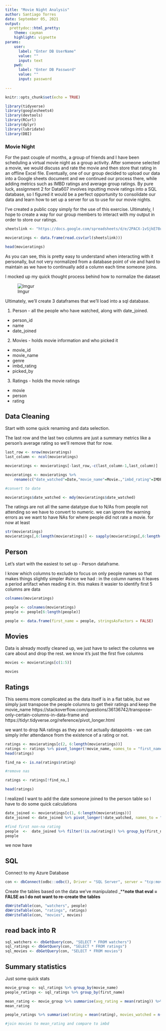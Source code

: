 ```yaml
---
title: "Movie Night Analysis"
author: Santiago Torres
date: September 05, 2021
output:
  prettydoc::html_pretty:
    theme: cayman
    highlight: vignette
params:
    user:
      label: "Enter DB UserName"
      value: ""
      input: text
    pwd:
      label: "Enter DB Password"
      value: ""
      input: password
  
---
```


```r
knitr::opts_chunk$set(echo = TRUE)
```
```r
library(tidyverse)
library(googlesheets4)
library(devtools)
library(RCurl)
library(dplyr)
library(lubridate)
library(DBI)
```

### Movie Night

For the past couple of months, a group of friends and I have been scheduling a virtual movie night as a group activity. After someone selected a movie, we would discuss and rate the movie and then store that rating in an offline Excel file. Eventually, one of our group decided to upload our data into a Google sheets document and we continued our process there, while adding metrics such as IMBD ratings and average group ratings. By pure luck, assignment 2 for Data607 involves inputting movie ratings into a SQL database, so I figured it would be a perfect opportunity to consolidate our data and learn how to set up a server for us to use for our movie nights.

I've created a public copy simply for the use of this exercise. Ultimately, I hope to create a way for our group members to interact with my output in order to store our ratings.

```r
sheetslink <- "https://docs.google.com/spreadsheets/d/e/2PACX-1vSjkE78uLem25GEQtzbvZgugAdJz-frrieRSCedT2zu4719tSnNHMqzCfEvtdjmnL5Jeag7LsJgTIEN/pub?gid=0&single=true&output=csv"

movieratings <- data.frame(read.csv(url(sheetslink)))

head(movieratings)

```

As you can see, this is pretty easy to understand when interacting with it personally, but not very normalized from a database point of vie and hard to maintain as we have to continually add a column each time someone joins.

I mocked up my quick thought process behind how to normalize the dataset 

![Imgur](https://i.imgur.com/4ePBHoi.jpg)

Ultimately, we'll create 3 dataframes that we'll load into a sql database.  

1. Person - all the people who have watched, along with date_joined.
  + person_id
  + name
  + date_joined
2. Movies - holds movie information and who picked it
  + movie_id
  + movie_name
  + genre
  + imbd_rating
  + picked_by
3. Ratings - holds the movie ratings
  + movie
  + person
  + rating
  
  
## Data Cleaning

Start with some quick renaming and data selection.

The last row and the last two columns are  just a summary metrics like a person's average rating so we'll remove that for now.

```r
last_row <- nrow(movieratings)
last_column <- ncol(movieratings)

movieratings <- movieratings[-last_row,-c(last_column-1,last_column)]

movieratings <- movieratings %>% 
    rename(c("date_watched"=Date,"movie_name"=Movie.,"imbd_rating"=IMDB.Rating.,"genre"=Genre.,"picked_by"=Picked.By.))

#convert to date

movieratings$date_watched <- mdy(movieratings$date_watched)

```

The ratings are not all the same datatype due to N/As from people not attending so we have to convert to numeric. we can ignore the warning errors as we want to have NAs for where people did not rate a movie. for now at least

```r
str(movieratings)
movieratings[,6:length(movieratings)] <- sapply(movieratings[,6:length(movieratings)], as.numeric)
```


## Person

Let's start with the easiest to set up - Person dataframe. 

I know which columns to exclude to focus on only people names so that makes things slightly simpler #since we had : in the column names it leaves a period artifact when reading it in. this makes it wasier to identify first 5 columns are data

```r
colnames(movieratings)

people <- colnames(movieratings)
people <- people[6:length(people)]

people <- data.frame(first_name = people, stringsAsFactors = FALSE)
```



## Movies 

Data is already mostly cleaned up, we just have to select the columns we care about and drop the rest. we know it's just the first five columns

```r
movies <- movieratings[c(1:5)]

movies
```

## Ratings

This seems more complicated as the data itself is in a flat table, but we simply just transpose the people columns to get their ratings and keep the movie_name
https://stackoverflow.com/questions/36136742/transpose-only-certain-columns-in-data-frame and https://tidyr.tidyverse.org/reference/pivot_longer.html

we want to drop NA ratings as they are not actually datapoints - we can simply infer attendance from the existence of a rating or not.

```r
ratings <- movieratings[c(2, 6:length(movieratings))]
ratings <- ratings %>% pivot_longer(!movie_name, names_to = "first_name", values_to = "rating")
head(ratings)

find_na <- is.na(ratings$rating)

#remove nas

ratings <- ratings[!find_na,]

head(ratings)
```


I realized I want to add the date someone joined to the person table so I have to do some quick calculations

```r
date_joined <- movieratings[c(1, 6:length(movieratings))]
date_joined <- date_joined %>% pivot_longer(!date_watched, names_to = "first_name", values_to = "rating")

#find first non-na rating
people  <-  date_joined %>% filter(!is.na(rating)) %>% group_by(first_name) %>% summarise(date_joined = min(date_watched)) %>% arrange(date_joined)
people
```


we now have

## SQL


Connect to my Azure Database
```r
con <- dbConnect(odbc::odbc(), Driver = "SQL Server", server = "tcp:movienightsqlsrv.database.windows.net,1433",Database="movienightsqldb",UID=params$user,PWD=params$pwd)
```

Create the tables based on the data we've manipulated _**__note that eval = FALSE as I do not want to re-create the tables__

```r
dbWriteTable(con, "watchers", people)
dbWriteTable(con, "ratings", ratings)
dbWriteTable(con, "movies", movies)
```




## read back into R
```r
sql_watchers <- dbGetQuery(con, "SELECT * FROM watchers")
sql_ratings <- dbGetQuery(con, "SELECT * FROM ratings")
sql_movies <- dbGetQuery(con, "SELECT * FROM movies")

```

## Summary statistics

Just some quick stats

```r
movie_group <- sql_ratings %>% group_by(movie_name)
people_ratings <- sql_ratings %>% group_by(first_name)

mean_rating <- movie_group %>% summarise(avg_rating = mean(rating)) %>% arrange(avg_rating)
mean_rating

people_ratings %>% summarise(rating = mean(rating), movies_watched = n())

#join movies to mean_rating and compare to imbd
```